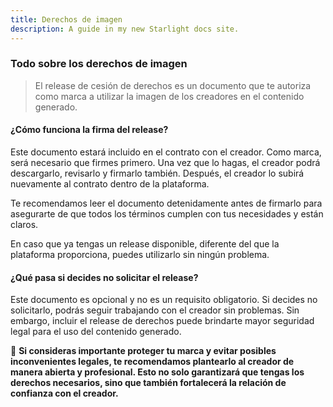 ```yaml
---
title: Derechos de imagen
description: A guide in my new Starlight docs site.
---
```

### Todo sobre los derechos de imagen

> El release de cesión de derechos es un documento que te autoriza como marca a utilizar la imagen de los creadores en el contenido generado.
> 

#### ¿Cómo funciona la firma del release?

Este documento estará incluido en el contrato con el creador. Como marca, será necesario que firmes primero. Una vez que lo hagas, el creador podrá descargarlo, revisarlo y firmarlo también. Después, el creador lo subirá nuevamente al contrato dentro de la plataforma.

Te recomendamos leer el documento detenidamente antes de firmarlo para asegurarte de que todos los términos cumplen con tus necesidades y están claros.

En caso que ya tengas un release disponible, diferente del que la plataforma proporciona, puedes utilizarlo sin ningún problema.

#### ¿Qué pasa si decides no solicitar el release?

Este documento es opcional y no es un requisito obligatorio. Si decides no solicitarlo, podrás seguir trabajando con el creador sin problemas. Sin embargo, incluir el release de derechos puede brindarte mayor seguridad legal para el uso del contenido generado.

💬 **Si consideras importante proteger tu marca y evitar posibles inconvenientes legales, te recomendamos plantearlo al creador de manera abierta y profesional. Esto no solo garantizará que tengas los derechos necesarios, sino que también fortalecerá la relación de confianza con el creador.**
